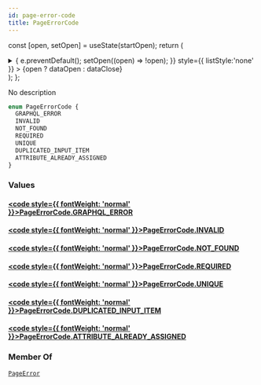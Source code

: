 ```yaml
---
id: page-error-code
title: PageErrorCode
---
```






const [open, setOpen] = useState(startOpen);
return (
<details {...(open ? { open: true } : {})} className="details" style={{ border:'none', boxShadow:'none', background:'var(--ifm-background-color)' }}>
<summary
onClick={(e) => {
e.preventDefault();
setOpen((open) => !open);
}}
style={{ listStyle:'none' }} >
{open ? dataOpen : dataClose}
</summary>
{open && children}
</details>
);
};

No description

```graphql
enum PageErrorCode {
  GRAPHQL_ERROR
  INVALID
  NOT_FOUND
  REQUIRED
  UNIQUE
  DUPLICATED_INPUT_ITEM
  ATTRIBUTE_ALREADY_ASSIGNED
}
```

### Values

#### [<code style={{ fontWeight: 'normal' }}>PageErrorCode.<b>GRAPHQL_ERROR</b></code>](#)

#### [<code style={{ fontWeight: 'normal' }}>PageErrorCode.<b>INVALID</b></code>](#)

#### [<code style={{ fontWeight: 'normal' }}>PageErrorCode.<b>NOT_FOUND</b></code>](#)

#### [<code style={{ fontWeight: 'normal' }}>PageErrorCode.<b>REQUIRED</b></code>](#)

#### [<code style={{ fontWeight: 'normal' }}>PageErrorCode.<b>UNIQUE</b></code>](#)

#### [<code style={{ fontWeight: 'normal' }}>PageErrorCode.<b>DUPLICATED_INPUT_ITEM</b></code>](#)

#### [<code style={{ fontWeight: 'normal' }}>PageErrorCode.<b>ATTRIBUTE_ALREADY_ASSIGNED</b></code>](#)

### Member Of

[`PageError`](../../../api-reference/pages/objects/page-error.mdx) <Badge class="badge badge--secondary" text="object"/>
